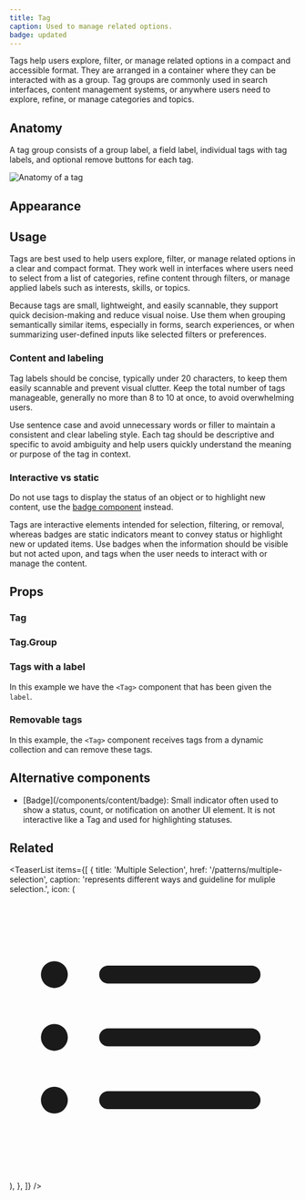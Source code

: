```yaml
---
title: Tag
caption: Used to manage related options.
badge: updated
---
```


Tags help users explore, filter, or manage related options in a compact and accessible format. They are arranged in a container where they can be interacted with as a group. Tag groups are commonly used in search interfaces, content management systems, or anywhere users need to explore, refine, or manage categories and topics.

## Anatomy

A tag group consists of a group label, a field label, individual tags with tag labels, and optional remove buttons for each tag.

<Image
  src="/tag/tag-anatomy.jpg"
  alt="Anatomy of a tag"
  width={800}
  height={550}
  className="mx-auto block"
/>

## Appearance

<AppearanceDemo component={title} />

<AppearanceTable component={title} />

## Usage

Tags are best used to help users explore, filter, or manage related options in a clear and compact format. They work well in interfaces where users need to select from a list of categories, refine content through filters, or manage applied labels such as interests, skills, or topics.

Because tags are small, lightweight, and easily scannable, they support quick decision-making and reduce visual noise. Use them when grouping semantically similar items, especially in forms, search experiences, or when summarizing user-defined inputs like selected filters or preferences.

### Content and labeling

Tag labels should be concise, typically under 20 characters, to keep them easily scannable and prevent visual clutter. Keep the total number of tags manageable, generally no more than 8 to 10 at once, to avoid overwhelming users.

Use sentence case and avoid unnecessary words or filler to maintain a consistent and clear labeling style. Each tag should be descriptive and specific to avoid ambiguity and help users quickly understand the meaning or purpose of the tag in context.

### Interactive vs static

Do not use tags to display the status of an object or to highlight new content, use the [badge component](/components/content/badge) instead.

Tags are interactive elements intended for selection, filtering, or removal, whereas badges are static indicators meant to convey status or highlight new or updated items. Use badges when the information should be visible but not acted upon, and tags when the user needs to interact with or manage the content.

## Props

<StorybookHintMessage component={title} />

### Tag

<PropsTable component={title} />

### Tag.Group

<PropsTable component="TagGroup" />

### Tags with a label

In this example we have the `<Tag>` component that has been given the `label`.

<ComponentDemo file="./label-tag.demo.tsx" />

### Removable tags

In this example, the `<Tag>` component receives tags from a dynamic collection and can remove these tags.

<ComponentDemo file="./remove-tag.demo.tsx" />

## Alternative components

<ul>
  <li>
    [Badge](/components/content/badge): Small indicator often used to show a
    status, count, or notification on another UI element. It is not interactive
    like a Tag and used for highlighting statuses.
  </li>
</ul>

## Related

<TeaserList
  items={[
    {
      title: 'Multiple Selection',
      href: '/patterns/multiple-selection',
      caption: 'represents different ways and guideline for muliple selection.',
      icon: (
        <svg
          xmlns="http://www.w3.org/2000/svg"
          viewBox="0 0 24 24"
          fill="currentColor"
          className="size-6"
        >
          <path
            fillRule="evenodd"
            d="M2.625 6.75a1.125 1.125 0 1 1 2.25 0 1.125 1.125 0 0 1-2.25 0Zm4.875 0A.75.75 0 0 1 8.25 6h12a.75.75 0 0 1 0 1.5h-12a.75.75 0 0 1-.75-.75ZM2.625 12a1.125 1.125 0 1 1 2.25 0 1.125 1.125 0 0 1-2.25 0ZM7.5 12a.75.75 0 0 1 .75-.75h12a.75.75 0 0 1 0 1.5h-12A.75.75 0 0 1 7.5 12Zm-4.875 5.25a1.125 1.125 0 1 1 2.25 0 1.125 1.125 0 0 1-2.25 0Zm4.875 0a.75.75 0 0 1 .75-.75h12a.75.75 0 0 1 0 1.5h-12a.75.75 0 0 1-.75-.75Z"
            clipRule="evenodd"
          />
        </svg>
      ),
    },
  ]}
/>
